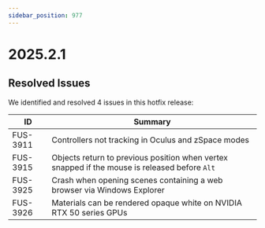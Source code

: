 ```yaml
---
sidebar_position: 977
---
```


# 2025.2.1

## Resolved Issues

We identified and resolved 4 issues in this hotfix release:

| ID | Summary |
|---|---|
| FUS-3911 | Controllers not tracking in Oculus and zSpace modes |
| FUS-3915 | Objects return to previous position when vertex snapped if the mouse is released before `Alt` |
| FUS-3925 | Crash when opening scenes containing a web browser via Windows Explorer |
| FUS-3926 | Materials can be rendered opaque white on NVIDIA RTX 50 series GPUs |

